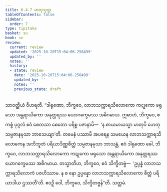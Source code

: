 ```yaml
---
title: 6.4.7 မာတုသုတ္တ
tableOfContents: false
sidebar:
  order: 7
type: tipitaka
basket: su
book: sn
review:
  current: review
  updated: '2025-10-20T15:04:06.256499'
  updated_by: ''
  notes: ''
  history:
  - state: review
    date: '2025-10-20T15:04:06.256499'
    updated_by: ''
    notes: ''
    previous_state: draft
---
```



<DynamicBreadcrumb />


<ReviewStatus review={frontmatter.review} showDetails={true} />

<HypothesisAnnotation frontmatter={frontmatter} />

<Division number="186" book="sn" e="ch" v="18" p="306">

<Paragraph number="1103" book="sn">
သာဝတ္ထိယံ ဝိဟရတိ. “ဒါရုဏော, ဘိက္ခဝေ, လာဘသက္ကာရသိလောကော ကဋုကော ဖရုသော အန္တရာယိကော အနုတ္တရဿ ယောဂက္ခေမဿ အဓိဂမာယ. ဣဓာဟံ, ဘိက္ခဝေ, ဧကစ္စံ ပုဂ္ဂလံ ဧဝံ စေတသာ စေတော ပရိစ္စ ပဇာနာမိ—  ‘န စာယမာယသ္မာ မာတုပိ ဟေတု သမ္ပဇာနမုသာ ဘာသေယျာ’တိ. တမေနံ ပဿာမိ အပရေန သမယေန လာဘသက္ကာရသိလောကေန အဘိဘူတံ ပရိယာဒိဏ္ဏစိတ္တံ သမ္ပဇာနမုသာ ဘာသန္တံ. ဧဝံ ဒါရုဏော ခေါ, ဘိက္ခဝေ, လာဘသက္ကာရသိလောကော ကဋုကော ဖရုသော အန္တရာယိကော အနုတ္တရဿ ယောဂက္ခေမဿ အဓိဂမာယ. တသ္မာတိဟ, ဘိက္ခဝေ, ဧဝံ သိက္ခိတဗ္ဗံ—  ‘ဥပ္ပန္နံ လာဘသက္ကာရသိလောကံ ပဇဟိဿာမ. န စ နော ဥပ္ပန္နော လာဘသက္ကာရသိလောကော စိတ္တံ ပရိယာဒါယ ဌဿတီ’တိ. ဧဝဉှိ ဝေါ, ဘိက္ခဝေ, သိက္ခိတဗ္ဗန်”တိ.

</Paragraph>
</Division>

<Paragraph number="1104" type="center" book="sn">
သတ္တမံ.
</Paragraph>